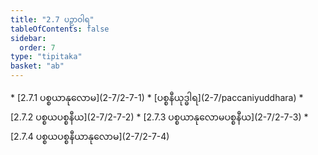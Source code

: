 ```yaml
---
title: "2.7 ပဉှာဝါရ"
tableOfContents: false
sidebar:
  order: 7
type: "tipitaka"
basket: "ab"
---
```



<DynamicBreadcrumb />



<TableOfContents>
* [2.7.1 ပစ္စယာနုလောမ](2-7/2-7-1)
* [ပစ္စနီယုဒ္ဓါရ](2-7/paccaniyuddhara)
* [2.7.2 ပစ္စယပစ္စနီယ](2-7/2-7-2)
* [2.7.3 ပစ္စယာနုလောမပစ္စနီယ](2-7/2-7-3)
* [2.7.4 ပစ္စယပစ္စနီယာနုလောမ](2-7/2-7-4)
</TableOfContents>